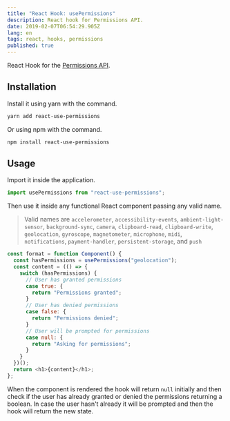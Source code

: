 ```yaml
---
title: "React Hook: usePermissions"
description: React hook for Permissions API.
date: 2019-02-07T06:54:29.905Z
lang: en
tags: react, hooks, permissions
published: true
---
```


React Hook for the
[Permissions API](https://developer.mozilla.org/en-US/docs/Web/API/Permissions).

## Installation

Install it using yarn with the command.

```sh
yarn add react-use-permissions
```

Or using npm with the command.

```sh
npm install react-use-permissions
```

## Usage

Import it inside the application.

```js
import usePermissions from "react-use-permissions";
```

Then use it inside any functional React component passing any valid name.

> Valid names are `accelerometer`, `accessibility-events`,
> `ambient-light-sensor`, `background-sync`, `camera`​, `clipboard-read`,
> `clipboard-write`, `geolocation`, `gyroscope`, `magnetometer`, `microphone`,
> `midi`, `notifications`, `payment-handler`, `persistent-storage`, and `push`

```js
const format = function Component() {
  const hasPermissions = usePermissions("geolocation");
  const content = (() => {
    switch (hasPermissions) {
      // User has granted permissions
      case true: {
        return "Permissions granted";
      }
      // User has denied permissions
      case false: {
        return "Permissions denied";
      }
      // User will be prompted for permissions
      case null: {
        return "Asking for permissions";
      }
    }
  })();
  return <h1>{content}</h1>;
};
```

When the component is rendered the hook will return `null` initially and then
check if the user has already granted or denied the permissions returning a
boolean. In case the user hasn't already it will be prompted and then the hook
will return the new state.
